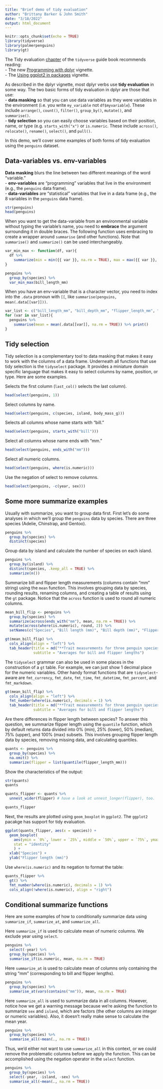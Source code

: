 ```yaml
---
title: "Brief demo of tidy evaluation"
author: "Brittany Barker & John Smith"
date: "3/18/2022"
output: html_document
---
```


```r
knitr::opts_chunk$set(echo = TRUE)
library(tidyverse)
library(palmerpenguins)
library(gt)
```

The Tidy evaluation [chapter](https://tidyeval.tidyverse.org/index.html) of the `tidyverse` guide book recommends reading:  
- The new [Programming with dplyr](https://dplyr.tidyverse.org/articles/programming.html) vignette.  
- The [Using ggplot2 in packages](https://ggplot2.tidyverse.org/articles/ggplot2-in-packages.html) vignette.  

As described in the dplyr vignette, most dplyr verbs use **tidy evaluation** in some way. The two basic forms of tidy evaluation in dplyr are those that use:  
- **data masking** so that you can use data variables as they were variables in the environment (i.e. you write `my_variable` not `df$myvariable`). These include `arrange()`, `count()`, `filter()`, `group_by()`, `mutate()`, and `summarise()`.  
- **tidy selection** so you can easily choose variables based on their position, name, or type (e.g. `starts_with("x")` or `is.numeric`. These include `across()`, `relocate()`, `rename()`, `select()`, and `pull()`.    

In this demo, we'll cover some examples of both forms of tidy evaluation using the `penguins` dataset.  

## Data-variables vs. env-variables 

**Data masking** blurs the line between two different meanings of the word "variable."    
- **env-variables** are "programming" variables that live in the environment (e.g., the `penguins` data frame).   
- **data-variables** are "statistical" variables that live in a data frame (e.g., the 8 variables in the `penguins` data frame).  

```r
str(penguins)
head(penguins)
```

When you want to get the data-variable from an environmental variable without typing the variable's name, you need to **embrace** the argument surrounding it in double braces. The following function uses embracing to create a wrapper around `summarise` (and other functions). Note that `summarise()` and `summarize()` can be used interchangeably.
```r
var_min_max <- function(df, var){
  df %>% 
    summarize(min = min({{ var }}, na.rm = TRUE), max = max({{ var }}, na.rm = TRUE))
}

penguins %>%
  group_by(species) %>%
  var_min_max(bill_length_mm)
```
When you have an env-variable that is a character vector, you need to index into the `.data` pronoun with `[[`, like `summarise(penguins, mean(.data[[var]]))`.
```r
var_list <- c("bill_length_mm", "bill_depth_mm", "flipper_length_mm", "body_mass_g")
for (var in var_list){
  penguins %>% 
    summarise(mean = mean(.data[[var]], na.rm = TRUE)) %>% print()
}
```
## Tidy selection

Tidy selection is a complementary tool to data masking that makes it easy to work with the columns of a data frame. Underneath all functions that use tidy selection is the `tidyselect` package. It provides a miniature domain specific language that makes it easy to select columns by name, position, or type. Here are some examples.

Selects the first column (`last_col()` selects the last column).
```r
head(select(penguins, 1)) 
```

Select columns by name.
```r
head(select(penguins, c(species, island, body_mass_g)))
```

Selects all columns whose name starts with “bill."
```r
head(select(penguins, starts_with("bill")))
```

Select all columns whose name ends with "mm."
```r
head(select(penguins, ends_with("mm")))
```

Select all numeric columns.
```r
head(select(penguins, where(is.numeric)))
```

Use the negation of select to remove columns.
```r
head(select(penguins, -c(year, sex)))
```

## Some more summarize examples

Usually with summarize, you want to group data first. First let's do some analyses in which we'll group the `penguins` data by species. There are three species (Adelie, Chinstrap, and Gentoo).
```r
penguins %>%
  group_by(species) %>%
  distinct(species)
```

Group data by island and calculate the number of species on each island.
```r
penguins %>%
  group_by(island) %>%
  distinct(species, .keep_all = TRUE) %>%
  summarize(n())
```

Summarize bill and flipper length measurements (columns contain "mm" string) using the `mean` function. This involves grouping data by species, rounding results, renaming columns, and creating a table of results using the `gt` package. Notice that the `across` function is used to round all numeric columns.
```r
mean_bill_flip <- penguins %>%
  group_by(species) %>%
  summarize(across(ends_with("mm"), mean, na.rm = TRUE)) %>%
  mutate(across(where(is.numeric), round, 2)) %>%
  setNames(c("Species", "Bill length (mm)", "Bill depth (mm)", "Flipper length (mm)"))

gt(mean_bill_flip) %>%
  cols_align(align = "left") %>%
  tab_header(title = md("**Trait measurements for three penguin species**"),
             subtitle = "Averages for bill and flipper lengths")
```

The `tidyselect` grammar can also be used in some places in the construction of a `gt` table.  For example, we can just show 1 decimal place for the numeric variables.  Other handy format functions that are `tidyselect`-aware are `fmt_currency`, `fmt_date`, `fmt_time`, `fmt_datetime`, `fmt_percent`, and `fmt_markdown`.

```r
gt(mean_bill_flip) %>%
  cols_align(align = "left") %>%
  fmt_number(where(is.numeric), decimals = 1) %>% 
  tab_header(title = md("**Trait measurements for three penguin species**"),
             subtitle = "Averages for bill and flipper lengths") 
```


Are there differences in flipper length between species? To answer this question, we summarize flipper length using the `quantile` function, which by default returns data divided into 0% (min), 25% (lower), 50% (median), 75% (upper), and 100% (max) subsets. This involves grouping flipper length data by species, removing missing data, and calculating quantiles. 

```r
quants <- penguins %>%
  group_by(species) %>%
  na.omit() %>%
  summarize(flipper = list(quantile(flipper_length_mm)))
```

Show the characteristics of the output:

```r
str(quants)
quants
```

```r
quants_flipper <- quants %>%
  unnest_wider(flipper) # have a look at unnest_longer(flipper), too.

quants_flipper
```

Next, the results are plotted using `geom_boxplot` in `ggplot2`. The `ggplot2` pacakge has support for tidy evaluation.
```r
ggplot(quants_flipper, aes(x = species)) +
  geom_boxplot(
    aes(ymin = `0%`, lower = `25%`, middle = `50%`, upper = `75%`, ymax = `100%`),
    stat = "identity"
    ) +
  xlab("Species") +
  ylab("Flipper length (mm)")
```

Use `where(is.numeric)` and its negation to format the table:

```r
quants_flipper %>% 
  gt() %>% 
  fmt_number(where(is.numeric), decimals = 1) %>% 
  cols_align(!where(is.numeric), align = "right")
```


## Conditional summarize functions
Here are some examples of how to conditionally summarize data using `summarize_if`, `summarize_at`, and `summarize_all`.    

Here `summarize_if` is used to calculate mean of numeric columns. We exclude year using `select`.
```r
penguins %>%
  select(-year) %>%
  group_by(species) %>%
  summarise_if(is.numeric, mean, na.rm = TRUE)
```

Here `summarize_at` is used to calculate mean of columns only containing the string "mm" (corresponding to bill and flipper lengths).
```r
penguins %>%
  group_by(species) %>%
  summarise_at(vars(contains("mm")), mean, na.rm = TRUE)
```

Here `summarize_all` is used to summarize data in all columns. However, notice how we get a warning message because we're asking the function to summarize `sex` and `island`, which are factors (the other columns are integer or numeric variables). Also, it doesn't really make sense to calculate the mean year.
```r
penguins %>%
  group_by(species) %>%
  summarise_all(~mean(., na.rm = TRUE))
```

Thus, we'd either not want to use `summarize_all` in this context, or we could remove the problematic columns before we apply the function. This can be accomplished using the negation operator in the `select` function.
```r
penguins %>%
  group_by(species) %>%
  select(-year, -island, -sex) %>%
  summarise_all(~mean(., na.rm = TRUE))
```